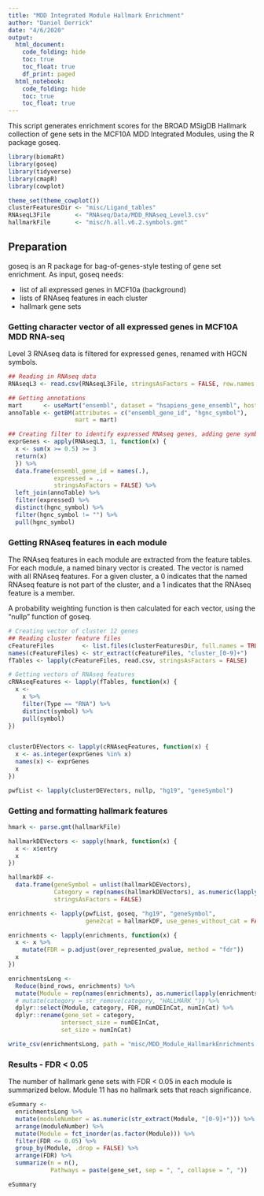 ```yaml
---
title: "MDD Integrated Module Hallmark Enrichment"
author: "Daniel Derrick"
date: "4/6/2020"
output: 
  html_document:
    code_folding: hide
    toc: true
    toc_float: true
    df_print: paged
  html_notebook:
    code_folding: hide
    toc: true
    toc_float: true
---
```


This script generates enrichment scores for the BROAD
MSigDB Hallmark collection of gene sets in the MCF10A MDD Integrated Modules,
using the R package goseq.

```r
library(biomaRt)
library(goseq)
library(tidyverse)
library(cmapR)
library(cowplot)

theme_set(theme_cowplot())
clusterFeaturesDir <- "misc/Ligand_tables"
RNAseqL3File       <- "RNAseq/Data/MDD_RNAseq_Level3.csv"
hallmarkFile       <- "misc/h.all.v6.2.symbols.gmt"
```

## Preparation

goseq is an R package for bag-of-genes-style testing of gene set enrichment.
As input, goseq needs:

* list of all expressed genes in MCF10a (background)
* lists of RNAseq features in each cluster
* hallmark gene sets

### Getting character vector of all expressed genes in MCF10A MDD RNA-seq

Level 3 RNAseq data is filtered for expressed genes, renamed with HGCN symbols.

```r
## Reading in RNAseq data
RNAseqL3 <- read.csv(RNAseqL3File, stringsAsFactors = FALSE, row.names = 1)

## Getting annotations 
mart      <- useMart("ensembl", dataset = "hsapiens_gene_ensembl", host = "uswest.ensembl.org")
annoTable <- getBM(attributes = c("ensembl_gene_id", "hgnc_symbol"),
                   mart = mart)

## Creating filter to identify expressed RNAseq genes, adding gene symbols
exprGenes <- apply(RNAseqL3, 1, function(x) {
  x <- sum(x >= 0.5) >= 3
  return(x)
  }) %>% 
  data.frame(ensembl_gene_id = names(.),
             expressed = .,
             stringsAsFactors = FALSE) %>% 
  left_join(annoTable) %>% 
  filter(expressed) %>% 
  distinct(hgnc_symbol) %>% 
  filter(hgnc_symbol != "") %>% 
  pull(hgnc_symbol)

```

### Getting RNAseq features in each module

The RNAseq features in each module are extracted from the feature tables. For each
module, a named binary vector is created. The vector is named with all RNAseq features.
For a given cluster, a 0 indicates that the named RNAseq feature is not part of the 
cluster, and a 1 indicates that the RNAseq feature is a member.

A probability weighting function is then calculated for each vector, using the
"nullp" function of goseq.

```r
# Creating vector of cluster 12 genes
## Reading cluster feature files 
cFeatureFiles        <- list.files(clusterFeaturesDir, full.names = TRUE)
names(cFeatureFiles) <- str_extract(cFeatureFiles, "cluster_[0-9]+")
fTables <- lapply(cFeatureFiles, read.csv, stringsAsFactors = FALSE)

# Getting vectors of RNAseq features
cRNAseqFeatures <- lapply(fTables, function(x) {
  x <- 
    x %>% 
    filter(Type == "RNA") %>%
    distinct(symbol) %>% 
    pull(symbol)
})


clusterDEVectors <- lapply(cRNAseqFeatures, function(x) {
  x <- as.integer(exprGenes %in% x)
  names(x) <- exprGenes
  x
})

pwfList <- lapply(clusterDEVectors, nullp, "hg19", "geneSymbol")
```

### Getting and formatting hallmark features

```r
hmark <- parse.gmt(hallmarkFile)

hallmarkDEVectors <- sapply(hmark, function(x) {
  x <- x$entry
  x
})

hallmarkDF <-
  data.frame(geneSymbol = unlist(hallmarkDEVectors),
             Category = rep(names(hallmarkDEVectors), as.numeric(lapply(hallmarkDEVectors, length))),
             stringsAsFactors = FALSE)

enrichments <- lapply(pwfList, goseq, "hg19", "geneSymbol", 
                      gene2cat = hallmarkDF, use_genes_without_cat = FALSE)

enrichments <- lapply(enrichments, function(x) {
  x <- x %>% 
    mutate(FDR = p.adjust(over_represented_pvalue, method = "fdr"))
  x
})  

enrichmentsLong <- 
  Reduce(bind_rows, enrichments) %>% 
  mutate(Module = rep(names(enrichments), as.numeric(lapply(enrichments, nrow)))) %>% 
  # mutate(category = str_remove(category, "HALLMARK_")) %>% 
  dplyr::select(Module, category, FDR, numDEInCat, numInCat) %>% 
  dplyr::rename(gene_set = category,
               intersect_size = numDEInCat,
               set_size = numInCat)

write_csv(enrichmentsLong, path = "misc/MDD_Module_HallmarkEnrichments.csv")
```

### Results - FDR < 0.05

The number of hallmark gene sets with FDR < 0.05 in each module is summarized below.
Module 11 has no hallmark sets that reach significance.

```r
eSummary <-
  enrichmentsLong %>% 
  mutate(moduleNumber = as.numeric(str_extract(Module, "[0-9]+"))) %>% 
  arrange(moduleNumber) %>% 
  mutate(Module = fct_inorder(as.factor(Module))) %>% 
  filter(FDR <= 0.05) %>%
  group_by(Module, .drop = FALSE) %>% 
  arrange(FDR) %>% 
  summarize(n = n(),
            Pathways = paste(gene_set, sep = ", ", collapse = ", "))

eSummary
```



